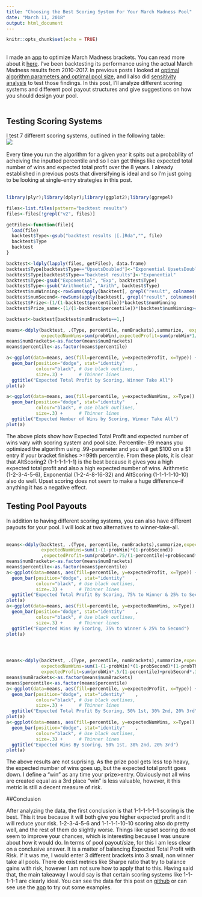 ```yaml
---
title: "Choosing the Best Scoring System For Your March Madness Pool"
date: "March 11, 2018"
output: html_document
---
```


```r
knitr::opts_chunk$set(echo = TRUE)
```

<br />I made an [app](https://bracketmath.shinyapps.io/ncaa/) to optimize March Madness brackets. You can read more about it [here](https://github.com/dlm1223/march-madness/blob/master/README.md). I've been backtesting its performance using the actual March Madness results from 2010-2017. In previous posts I looked at [optimal algorithm parameters and optimal pool size](https://www.brianlefevre.com/wp-content/uploads/2018/03/march_madness_backtest.html), and I also did [sensitivity analysis ](https://www.brianlefevre.com/wp-content/uploads/2018/03/march_madness_sensitivity.html) to test those findings. In this post, I'll analyze different scoring systems and different pool payout structures and give suggestions on how you should design your pool. <br /><br />


## Testing Scoring Systems

I test 7 different scoring systems, outlined in the following table: <br />
![](readme.png) <br /><br />  Every time you run the algorithm for a given year it spits out a probability of acheiving the inputted percentile and so I can get things like expected total number of wins and expected total profit over the 8 years. I already established in previous posts that diversifying is ideal and so I'm just going to be looking at single-entry strategies in this post. <br /><br />



```r
library(plyr);library(dplyr);library(ggplot2);library(ggrepel)

files<-list.files(pattern="backtest results")
files<-files[!grepl("v2", files)]

getFiles<-function(file){
  load(file)
  backtest$Type<-gsub("backtest results |[.]Rda","", file)
  backtest$Type
  backtest
}

backtest<-ldply(lapply(files, getFiles), data.frame)
backtest$Type[backtest$Type=="UpsetsDoubled"]<-"Exponential UpsetsDoubled"
backtest$Type[backtest$Type=="backtest results"]<-"Exponential"
backtest$Type<-gsub("Exponential", "Exp", backtest$Type)
backtest$Type<-gsub("Arithmetic", "Arith", backtest$Type)
backtest$numWinning<-rowSums(apply(backtest[, grepl("result", colnames(backtest))],2, function(x) x>=backtest$percentile  ), na.rm=T)
backtest$numSecond<-rowSums(apply(backtest[, grepl("result", colnames(backtest))],2, function(x) x<backtest$percentile & x>=backtest$percentile-(1-backtest$percentile) ), na.rm=T)
backtest$Prize<-(1/(1-backtest$percentile))*backtest$numWinning
backtest$Prize_same<-(1/(1-backtest$percentile))*(backtest$numWinning>=1)
```

```r

backtest<-backtest[backtest$numBrackets==1,]

means<-ddply(backtest, .(Type, percentile, numBrackets),summarize,  expectedNumLosses=sum(1-probWin),
             expectedNumWins=sum(probWin),expectedProfit=sum(probWin*1/(1-percentile)))
means$numBrackets<-as.factor(means$numBrackets)
means$percentile<-as.factor(means$percentile)

a<-ggplot(data=means, aes(fill=percentile, y=expectedProfit, x=Type)) +  
  geom_bar(position="dodge", stat="identity"    ,
           colour="black", # Use black outlines,
           size=.3) +      # Thinner lines
  ggtitle("Expected Total Profit by Scoring, Winner Take All")
plot(a)

a<-ggplot(data=means, aes(fill=percentile, y=expectedNumWins, x=Type)) +  
  geom_bar(position="dodge", stat="identity"    ,
           colour="black", # Use black outlines,
           size=.3) +      # Thinner lines
  ggtitle("Expected Number of Wins by Scoring, Winner Take All")
plot(a)

```

The above plots show how Expected Total Profit and expected number of wins vary with scoring system and pool size. Percentile-.99 means you optimized the algorithm using .99-parameter and you will get $100 on a $1 entry if your bracket finishes >=99th percentile. From these plots, it is clear that AltScoring2 (1-1-1-1-1-1) is the best because it gives you a high expected total profit and also a high expected number of wins. Arithmetic (1-2-3-4-5-6), Exponential (1-2-4-8-16-32) and AltScoring (1-1-1-1-10-10) also do well. Upset scoring does not seem to make a huge difference--if anything it has a negative effect.


## Testing Pool Payouts

In addition to having different scoring systems, you can also have different payouts for your pool. I will look at two alternatives to winner-take-all.  <br /><br />

```r
means<-ddply(backtest, .(Type, percentile, numBrackets),summarize,expectedNumLosses=sum((1-probWin)*(1-probSecond)), 
             expectedNumWins=sum(1-(1-probWin)*(1-probSecond)) 
             ,expectedProfit=sum(probWin*.75/(1-percentile)+probSecond*.25/(1-percentile)-1))
means$numBrackets<-as.factor(means$numBrackets)
means$percentile<-as.factor(means$percentile)
a<-ggplot(data=means, aes(fill=percentile, y=expectedProfit, x=Type)) +  
  geom_bar(position="dodge", stat="identity"    ,
           colour="black", # Use black outlines,
           size=.3) +      # Thinner lines
  ggtitle("Expected Total Profit By Scoring, 75% to Winner & 25% to Second")
plot(a)
a<-ggplot(data=means, aes(fill=percentile, y=expectedNumWins, x=Type)) +  
  geom_bar(position="dodge", stat="identity"    ,
           colour="black", # Use black outlines,
           size=.3) +      # Thinner lines
  ggtitle("Expected Wins By Scoring, 75% to Winner & 25% to Second")
plot(a)




means<-ddply(backtest, .(Type, percentile, numBrackets),summarize,expectedNumLosses=sum((1-probWin)*(1-probSecond)*(1-probThird)), 
             expectedNumWins=sum(1-(1-probWin)*(1-probSecond)*(1-probThird)), 
             expectedProfit=sum(probWin*.5/(1-percentile)+probSecond*.3/(1-percentile)+probThird*.2/(1-percentile)-1))
means$numBrackets<-as.factor(means$numBrackets)
means$percentile<-as.factor(means$percentile)
a<-ggplot(data=means, aes(fill=percentile, y=expectedProfit, x=Type)) +  
  geom_bar(position="dodge", stat="identity"    ,
           colour="black", # Use black outlines,
           size=.3) +      # Thinner lines
  ggtitle("Expected Total Profit By Scoring, 50% 1st, 30% 2nd, 20% 3rd")
plot(a)
a<-ggplot(data=means, aes(fill=percentile, y=expectedNumWins, x=Type)) +  
  geom_bar(position="dodge", stat="identity"    ,
           colour="black", # Use black outlines,
           size=.3) +      # Thinner lines
  ggtitle("Expected Wins By Scoring, 50% 1st, 30% 2nd, 20% 3rd")
plot(a)


```



The above results are not suprising. As the prize pool gets less top heavy, the expected number of wins goes up, but the expected total profit goes down. I define a "win" as any time your prize>entry. Obviously not all wins are created equal as a 3rd place "win" is less valuable, however, it this metric is still a decent measure of risk. <br />


##Conclusion

After analyzing the data, the first conclusion is that 1-1-1-1-1-1 scoring is the best. This it true because it will both give you higher expected profit and it will reduce your risk. 1-2-3-4-5-6 and 1-1-1-1-10-10 scoring also do pretty well, and the rest of them do slightly worse. Things like upset scoring do not seem to improve your chances, which is interesting because I was unsure about how it would do. In terms of pool payout/size, for this I am less clear on a conclusive answer. It is a matter of balancing Expected Total Profit with Risk. If it was me, I would enter 3 different brackets into 3 small, non winner take all pools. There do exist metrics like Sharpe ratio that try to balance gains with risk, however I am not sure how to apply that to this. Having said that, the main takeaway I would say is that certain scoring systems like 1-1-1-1-1 are clearly ideal. You can see the data for this post on [github](https://github.com/dlm1223/march-madness/tree/master/Backtest%20files) or can see use the [app](https://bracketmath.shinyapps.io/ncaa/) to try out some examples. <br /><br />




